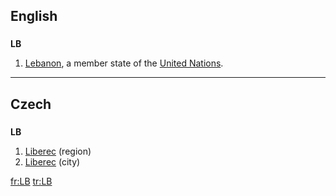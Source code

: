 {{see|lb|.lb|Lb}}
==English==
==={{abbreviation}}===
'''LB'''
#[[Lebanon]], a member state of the [[United Nations]].

----
==Czech==

==={{abbreviation|Czech}}===
'''LB'''

# [[Liberec]] (region)
# [[Liberec]] (city)

[[fr:LB]]
[[tr:LB]]